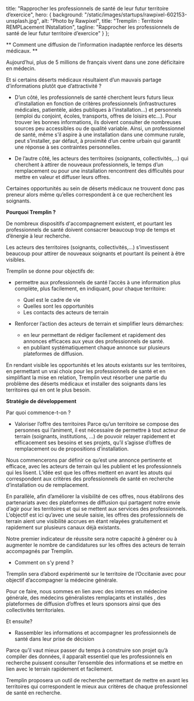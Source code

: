 
title: "Rapprocher les professionnels de santé de leur futur territoire d’exercice",
hero: {
background: "/static/images/startups/rawpixel-602153-unsplash.jpg",
alt: "Photo by Rawpixel",
title: "Tremplin : Territoire REMPLacement INstallation",
tagline: "Rapprocher les professionnels de santé de leur futur territoire d’exercice"
}
};

<LayoutArticle meta={meta} startup="tremplin">

** Comment une diffusion de l’information inadaptée renforce les déserts médicaux. **

Aujourd’hui, plus de 5 millions de français vivent dans une zone déficitaire en médecin.

Et si certains déserts médicaux résultaient d’un mauvais partage d’informations plutôt que d’attractivité ?

- D’un côté, les professionnels de santé cherchent leurs futurs lieux d’installation en fonction de critères professionnels (infrastructures médicales, patientèle, aides publiques à l'installation...) et personnels (emploi du conjoint, écoles, transports, offres de loisirs etc…). Pour trouver les bonnes informations, ils doivent consulter de nombreuses sources peu accessibles ou de qualité variable. Ainsi, un professionnel de santé, même s’il aspire à une installation dans une commune rurale, peut s’installer, par défaut, à proximité d’un centre urbain qui garantit une réponse à ses contraintes personnelles.

- De l’autre côté, les acteurs des territoires (soignants, collectivités,…) qui cherchent à attirer de nouveaux professionnels, le temps d’un remplacement ou pour une installation rencontrent des difficultés pour mettre en valeur et diffuser leurs offres.

Certaines opportunités au sein de déserts médicaux ne trouvent donc pas preneur alors même qu’elles correspondent à ce que recherchent les soignants.

**Pourquoi Tremplin ?**

De nombreux dispositifs d'accompagnement existent, et pourtant les professionnels de santé doivent consacrer beaucoup trop de temps et d’énergie à leur recherche.

Les acteurs des territoires (soignants, collectivités,…) s’investissent beaucoup pour attirer de nouveaux soignants et pourtant ils peinent à être visibles.

Tremplin se donne pour objectifs de:

- permettre aux professionnels de santé l’accès à une information plus complète, plus facilement, en indiquant, pour chaque territoire:

  - Quel est le cadre de vie
  - Quelles sont les opportunités
  - Les contacts des acteurs de terrain

- Renforcer l’action des acteurs de terrain et simplifier leurs démarches:
  - en leur permettant de rédiger facilement et rapidement des annonces efficaces aux yeux des professionnels de santé.
  - en publiant systématiquement chaque annonce sur plusieurs plateformes de diffusion.

En rendant visible les opportunités et les atouts existants sur les territoires, en permettant un vrai choix pour les professionnels de santé et en simplifiant la mise en relation, Tremplin veut résorber une partie du problème des déserts médicaux et installer des soignants dans les territoires qui en ont le plus besoin.

**Stratégie de développement**

Par quoi commence-t-on ?

- Valoriser l’offre des territoires
  Parce qu’un territoire se compose des personnes qui l’animent, il est nécessaire de permettre à tout acteur de terrain (soignants, institutions, …) de pouvoir relayer rapidement et efficacement ses besoins et ses projets, qu’il s’agisse d’offres de remplacement ou de propositions d’installation.

Nous commencerons par définir ce qu’est une annonce pertinente et efficace, avec les acteurs de terrain qui les publient et les professionnels qui les lisent. L’idée est que les offres mettent en avant les atouts qui correspondent aux critères des professionnels de santé en recherche d’installation ou de remplacement.

En parallèle, afin d’améliorer la visibilité de ces offres, nous établirons des partenariats avec des plateformes de diffusion qui partagent notre envie d’agir pour les territoires et qui se mettent aux services des professionnels. L’objectif est ici qu’avec une seule saisie, les offres des professionnels de terrain aient une visibilité accrues en étant relayées gratuitement et rapidement sur plusieurs canaux déjà existants.

Notre premier indicateur de réussite sera notre capacité à générer ou à augmenter le nombre de candidatures sur les offres des acteurs de terrain accompagnés par Tremplin.

- Comment on s’y prend ?

Tremplin sera d’abord expérimenté sur le territoire de l’Occitanie avec pour objectif d’accompagner la médecine générale.

Pour ce faire, nous sommes en lien avec des internes en médecine générale, des médecins généralistes remplaçants et installés , des plateformes de diffusion d’offres et leurs sponsors ainsi que des collectivités territoriales.

Et ensuite?

- Rassembler les informations et accompagner les professionnels de santé dans leur prise de décision

Parce qu’il vaut mieux passer du temps à construire son projet qu’à compiler des données, il apparaît essentiel que les professionnels en recherche puissent consulter l’ensemble des informations et se mettre en lien avec le terrain rapidement et facilement.

Tremplin proposera un outil de recherche permettant de mettre en avant les territoires qui correspondent le mieux aux critères de chaque professionnel de santé en recherche.

</LayoutArticle>
